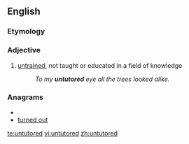 ==English==
===Etymology===
{{prefix|un|tutored}}
===Adjective===
{{en-adj|-}}

# [[untrained]], not taught or educated in a field of knowledge
#:''To my '''untutored''' eye all the trees looked alike.''

===Anagrams===
* {{alphagram|denorttuu}}
* [[turned out#English|turned out]]

[[te:untutored]]
[[vi:untutored]]
[[zh:untutored]]